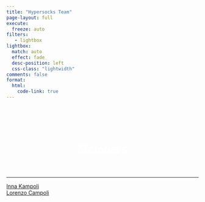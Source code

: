 ```yaml
---
title: "Hypersocks Team"
page-layout: full
execute:
  freeze: auto
filters:
   - lightbox
lightbox: 
  match: auto
  effect: fade
  desc-position: left
  css-class: "lightwidth"
comments: false
format:
  html:
    code-link: true
---
```


# Members {style="color: transparent;"}

<div class="container">
  <header class="header show-on-scroll">
    <h1 class="heading" style="color: white;"> Members </h1>
  </header>
</div>

<hr>


```{=HTML}

      <script src="https://ajax.googleapis.com/ajax/libs/jquery/3.2.1/jquery.min.js"></script>

<section id="container">
    <div class="user-container">

        <a href="../team/team/ikcampoli/ikampoli.html">
        <div id="ikampoli" class="card_team inline-photo3 show-on-scroll">
          <div class="hover_esp_team"> Inna Kampoli</div>
        </div>
        </a>
        
        <a href="../team/team/lcampoli/lcampoli.html">
        <div id="valeriagracia" class="card_team inline-photo3 show-on-scroll">
          <div class="hover_esp_team"> Lorenzo Campoli</div>
        </div>
        </a>
        
    </div>
</section>
 
```
